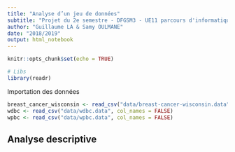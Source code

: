 ```yaml
---
title: "Analyse d’un jeu de données"
subtitle: "Projet du 2e semestre - DFGSM3 - UE11 parcours d'informatique biomédicale"
author: "Guillaume LA & Samy OULMANE"
date: "2018/2019"
output: html_notebook
---
```


```r
knitr::opts_chunk$set(echo = TRUE)

# Libs
library(readr)
```

Importation des données

```r
breast_cancer_wisconsin <- read_csv("data/breast-cancer-wisconsin.data", col_names = FALSE)
wdbc <- read_csv("data/wdbc.data", col_names = FALSE)
wpbc <- read_csv("data/wpbc.data", col_names = FALSE)
```


## Analyse descriptive
